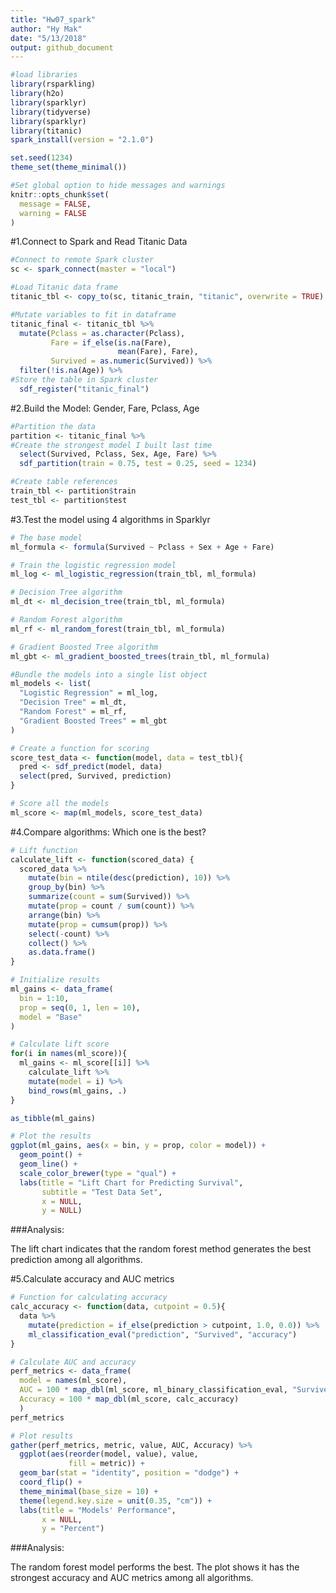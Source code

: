 ```yaml
---
title: "Hw07_spark"
author: "Hy Mak"
date: "5/13/2018"
output: github_document
---
```


```r
#load libraries
library(rsparkling)
library(h2o)
library(sparklyr)
library(tidyverse)
library(sparklyr)
library(titanic)
spark_install(version = "2.1.0")

set.seed(1234)
theme_set(theme_minimal())

#Set global option to hide messages and warnings
knitr::opts_chunk$set(
  message = FALSE,
  warning = FALSE
)

```

#1.Connect to Spark and Read Titanic Data

```r
#Connect to remote Spark cluster
sc <- spark_connect(master = "local")

#Load Titanic data frame
titanic_tbl <- copy_to(sc, titanic_train, "titanic", overwrite = TRUE)

#Mutate variables to fit in dataframe
titanic_final <- titanic_tbl %>% 
  mutate(Pclass = as.character(Pclass),
         Fare = if_else(is.na(Fare), 
                        mean(Fare), Fare),
         Survived = as.numeric(Survived)) %>%
  filter(!is.na(Age)) %>%
#Store the table in Spark cluster
  sdf_register("titanic_final")
```

#2.Build the Model: Gender, Fare, Pclass, Age

```r
#Partition the data
partition <- titanic_final %>%
#Create the strongest model I built last time
  select(Survived, Pclass, Sex, Age, Fare) %>%
  sdf_partition(train = 0.75, test = 0.25, seed = 1234)

#Create table references
train_tbl <- partition$train
test_tbl <- partition$test
```

#3.Test the model using 4 algorithms in Sparklyr

```r
# The base model
ml_formula <- formula(Survived ~ Pclass + Sex + Age + Fare)

# Train the logistic regression model
ml_log <- ml_logistic_regression(train_tbl, ml_formula)

# Decision Tree algorithm
ml_dt <- ml_decision_tree(train_tbl, ml_formula)

# Random Forest algorithm
ml_rf <- ml_random_forest(train_tbl, ml_formula)

# Gradient Boosted Tree algorithm
ml_gbt <- ml_gradient_boosted_trees(train_tbl, ml_formula)

#Bundle the models into a single list object
ml_models <- list(
  "Logistic Regression" = ml_log,
  "Decision Tree" = ml_dt,
  "Random Forest" = ml_rf,
  "Gradient Boosted Trees" = ml_gbt
)

# Create a function for scoring
score_test_data <- function(model, data = test_tbl){
  pred <- sdf_predict(model, data)
  select(pred, Survived, prediction)
}

# Score all the models
ml_score <- map(ml_models, score_test_data)
```

#4.Compare algorithms: Which one is the best?

```r
# Lift function
calculate_lift <- function(scored_data) {
  scored_data %>%
    mutate(bin = ntile(desc(prediction), 10)) %>% 
    group_by(bin) %>% 
    summarize(count = sum(Survived)) %>% 
    mutate(prop = count / sum(count)) %>% 
    arrange(bin) %>% 
    mutate(prop = cumsum(prop)) %>% 
    select(-count) %>% 
    collect() %>% 
    as.data.frame()
}

# Initialize results
ml_gains <- data_frame(
  bin = 1:10,
  prop = seq(0, 1, len = 10),
  model = "Base"
)

# Calculate lift score
for(i in names(ml_score)){
  ml_gains <- ml_score[[i]] %>%
    calculate_lift %>%
    mutate(model = i) %>%
    bind_rows(ml_gains, .)
}

as_tibble(ml_gains)

# Plot the results
ggplot(ml_gains, aes(x = bin, y = prop, color = model)) +
  geom_point() +
  geom_line() +
  scale_color_brewer(type = "qual") +
  labs(title = "Lift Chart for Predicting Survival",
       subtitle = "Test Data Set",
       x = NULL,
       y = NULL)
```

###Analysis: 

The lift chart indicates that the random forest method generates the best prediction among all algorithms.

#5.Calculate accuracy and AUC metrics

```r
# Function for calculating accuracy
calc_accuracy <- function(data, cutpoint = 0.5){
  data %>% 
    mutate(prediction = if_else(prediction > cutpoint, 1.0, 0.0)) %>%
    ml_classification_eval("prediction", "Survived", "accuracy")
}

# Calculate AUC and accuracy
perf_metrics <- data_frame(
  model = names(ml_score),
  AUC = 100 * map_dbl(ml_score, ml_binary_classification_eval, "Survived", "prediction"),
  Accuracy = 100 * map_dbl(ml_score, calc_accuracy)
  )
perf_metrics

# Plot results
gather(perf_metrics, metric, value, AUC, Accuracy) %>%
  ggplot(aes(reorder(model, value), value, 
             fill = metric)) + 
  geom_bar(stat = "identity", position = "dodge") + 
  coord_flip() +
  theme_minimal(base_size = 10) +
  theme(legend.key.size = unit(0.35, "cm")) +
  labs(title = "Models' Performance",
       x = NULL,
       y = "Percent")
```

###Analysis: 

The random forest model performs the best. The plot shows it has the strongest accuracy and AUC metrics among all algorithms. 